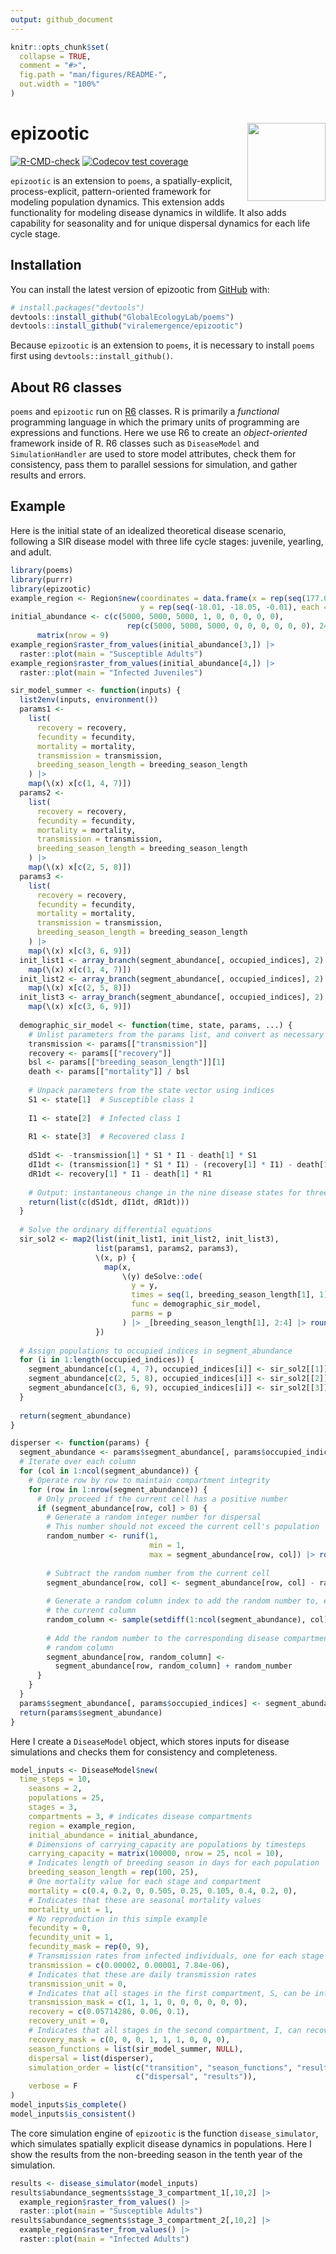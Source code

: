 ```yaml
---
output: github_document
---
```


<!-- README.md is generated from README.Rmd. Please edit that file -->

```r
knitr::opts_chunk$set(
  collapse = TRUE,
  comment = "#>",
  fig.path = "man/figures/README-",
  out.width = "100%"
)
```

# epizootic <img src='man/figures/hex.svg' align="right" height="125" />

<!-- badges: start -->
[![R-CMD-check](https://github.com/viralemergence/epizootic/actions/workflows/R-CMD-check.yaml/badge.svg)](https://github.com/viralemergence/epizootic/actions/workflows/R-CMD-check.yaml)
[![Codecov test coverage](https://codecov.io/gh/viralemergence/epizootic/branch/main/graph/badge.svg)](https://app.codecov.io/gh/viralemergence/epizootic?branch=main)
<!-- badges: end -->

`epizootic` is an extension to `poems`, a spatially-explicit, process-explicit, pattern-oriented framework for modeling population dynamics. This extension adds functionality for modeling disease dynamics in wildlife. It also adds capability for seasonality and for unique dispersal dynamics for each life cycle stage.

## Installation

You can install the latest version of epizootic from [GitHub](https://github.com/) with:

``` r
# install.packages("devtools")
devtools::install_github("GlobalEcologyLab/poems")
devtools::install_github("viralemergence/epizootic")
```

Because `epizootic` is an extension to `poems`, it is necessary to install `poems`
first using `devtools::install_github()`.

## About R6 classes

`poems` and `epizootic` run on [R6](https://r6.r-lib.org/articles/Introduction.html) classes. R is primarily a *functional* programming language in which the primary units of programming are expressions and functions. Here we use R6 to create an *object-oriented* framework inside of R. R6 classes such as `DiseaseModel` and `SimulationHandler` are used to store model attributes, check them for consistency, pass them to parallel sessions for simulation, and gather results and errors.

## Example

Here is the initial state of an idealized theoretical disease scenario, following a SIR disease model with three life cycle stages: juvenile, yearling, and adult.

```r
library(poems)
library(purrr)
library(epizootic)
example_region <- Region$new(coordinates = data.frame(x = rep(seq(177.01, 177.05, 0.01), 5),
                             y = rep(seq(-18.01, -18.05, -0.01), each = 5)))
initial_abundance <- c(c(5000, 5000, 5000, 1, 0, 0, 0, 0, 0),
                          rep(c(5000, 5000, 5000, 0, 0, 0, 0, 0, 0), 24)) |>
      matrix(nrow = 9)
example_region$raster_from_values(initial_abundance[3,]) |>
  raster::plot(main = "Susceptible Adults")
example_region$raster_from_values(initial_abundance[4,]) |>
  raster::plot(main = "Infected Juveniles")
```

```r
sir_model_summer <- function(inputs) {
  list2env(inputs, environment())
  params1 <-
    list(
      recovery = recovery,
      fecundity = fecundity,
      mortality = mortality,
      transmission = transmission,
      breeding_season_length = breeding_season_length
    ) |>
    map(\(x) x[c(1, 4, 7)])
  params2 <-
    list(
      recovery = recovery,
      fecundity = fecundity,
      mortality = mortality,
      transmission = transmission,
      breeding_season_length = breeding_season_length
    ) |>
    map(\(x) x[c(2, 5, 8)])
  params3 <-
    list(
      recovery = recovery,
      fecundity = fecundity,
      mortality = mortality,
      transmission = transmission,
      breeding_season_length = breeding_season_length
    ) |>
    map(\(x) x[c(3, 6, 9)])
  init_list1 <- array_branch(segment_abundance[, occupied_indices], 2) |> 
    map(\(x) x[c(1, 4, 7)])
  init_list2 <- array_branch(segment_abundance[, occupied_indices], 2) |> 
    map(\(x) x[c(2, 5, 8)])
  init_list3 <- array_branch(segment_abundance[, occupied_indices], 2) |> 
    map(\(x) x[c(3, 6, 9)])
  
  demographic_sir_model <- function(time, state, params, ...) {
    # Unlist parameters from the params list, and convert as necessary
    transmission <- params[["transmission"]]
    recovery <- params[["recovery"]]
    bsl <- params[["breeding_season_length"]][1]
    death <- params[["mortality"]] / bsl
    
    # Unpack parameters from the state vector using indices
    S1 <- state[1]  # Susceptible class 1
    
    I1 <- state[2]  # Infected class 1
    
    R1 <- state[3]  # Recovered class 1
    
    dS1dt <- -transmission[1] * S1 * I1 - death[1] * S1
    dI1dt <- (transmission[1] * S1 * I1) - (recovery[1] * I1) - death[1] * I1
    dR1dt <- recovery[1] * I1 - death[1] * R1
    
    # Output: instantaneous change in the nine disease states for three classes
    return(list(c(dS1dt, dI1dt, dR1dt)))
  }
  
  # Solve the ordinary differential equations
  sir_sol2 <- map2(list(init_list1, init_list2, init_list3),
                   list(params1, params2, params3),
                   \(x, p) {
                     map(x,
                         \(y) deSolve::ode(
                           y = y,
                           times = seq(1, breeding_season_length[1], 1),
                           func = demographic_sir_model,
                           parms = p
                         ) |> _[breeding_season_length[1], 2:4] |> round())
                   })
  
  # Assign populations to occupied indices in segment_abundance
  for (i in 1:length(occupied_indices)) {
    segment_abundance[c(1, 4, 7), occupied_indices[i]] <- sir_sol2[[1]][[i]]
    segment_abundance[c(2, 5, 8), occupied_indices[i]] <- sir_sol2[[2]][[i]]
    segment_abundance[c(3, 6, 9), occupied_indices[i]] <- sir_sol2[[3]][[i]]
  }
  
  return(segment_abundance)
}

disperser <- function(params) {
  segment_abundance <- params$segment_abundance[, params$occupied_indices]
  # Iterate over each column
  for (col in 1:ncol(segment_abundance)) {
    # Operate row by row to maintain compartment integrity
    for (row in 1:nrow(segment_abundance)) {
      # Only proceed if the current cell has a positive number
      if (segment_abundance[row, col] > 0) {
        # Generate a random integer number for dispersal
        # This number should not exceed the current cell's population
        random_number <- runif(1, 
                               min = 1, 
                               max = segment_abundance[row, col]) |> round()
        
        # Subtract the random number from the current cell
        segment_abundance[row, col] <- segment_abundance[row, col] - random_number
        
        # Generate a random column index to add the random number to, excluding
        # the current column
        random_column <- sample(setdiff(1:ncol(segment_abundance), col), 1)
        
        # Add the random number to the corresponding disease compartment in the
        # random column
        segment_abundance[row, random_column] <-
          segment_abundance[row, random_column] + random_number
      }
    }
  }
  params$segment_abundance[, params$occupied_indices] <- segment_abundance
  return(params$segment_abundance)
}

```

Here I create a `DiseaseModel` object, which stores inputs for disease simulations and checks them for consistency and completeness.

```r
model_inputs <- DiseaseModel$new(
  time_steps = 10,
    seasons = 2,
    populations = 25,
    stages = 3,
    compartments = 3, # indicates disease compartments
    region = example_region,
    initial_abundance = initial_abundance,
    # Dimensions of carrying_capacity are populations by timesteps
    carrying_capacity = matrix(100000, nrow = 25, ncol = 10),
    # Indicates length of breeding season in days for each population
    breeding_season_length = rep(100, 25),
    # One mortality value for each stage and compartment
    mortality = c(0.4, 0.2, 0, 0.505, 0.25, 0.105, 0.4, 0.2, 0),
    # Indicates that these are seasonal mortality values
    mortality_unit = 1,
    # No reproduction in this simple example
    fecundity = 0,
    fecundity_unit = 1,
    fecundity_mask = rep(0, 9),
    # Transmission rates from infected individuals, one for each stage
    transmission = c(0.00002, 0.00001, 7.84e-06),
    # Indicates that these are daily transmission rates
    transmission_unit = 0,
    # Indicates that all stages in the first compartment, S, can be infected
    transmission_mask = c(1, 1, 1, 0, 0, 0, 0, 0, 0),
    recovery = c(0.05714286, 0.06, 0.1),
    recovery_unit = 0,
    # Indicates that all stages in the second compartment, I, can recover
    recovery_mask = c(0, 0, 0, 1, 1, 1, 0, 0, 0),
    season_functions = list(sir_model_summer, NULL), 
    dispersal = list(disperser),
    simulation_order = list(c("transition", "season_functions", "results"),
                            c("dispersal", "results")),
    verbose = F
)
model_inputs$is_complete()
model_inputs$is_consistent()
```

The core simulation engine of `epizootic` is the function `disease_simulator`, which simulates spatially explicit disease dynamics in populations. Here I show the results
from the non-breeding season in the tenth year of the simulation.

```r
results <- disease_simulator(model_inputs)
results$abundance_segments$stage_3_compartment_1[,10,2] |>
  example_region$raster_from_values() |>
  raster::plot(main = "Susceptible Adults")
results$abundance_segments$stage_3_compartment_2[,10,2] |>  
  example_region$raster_from_values() |>
  raster::plot(main = "Infected Adults")
```
